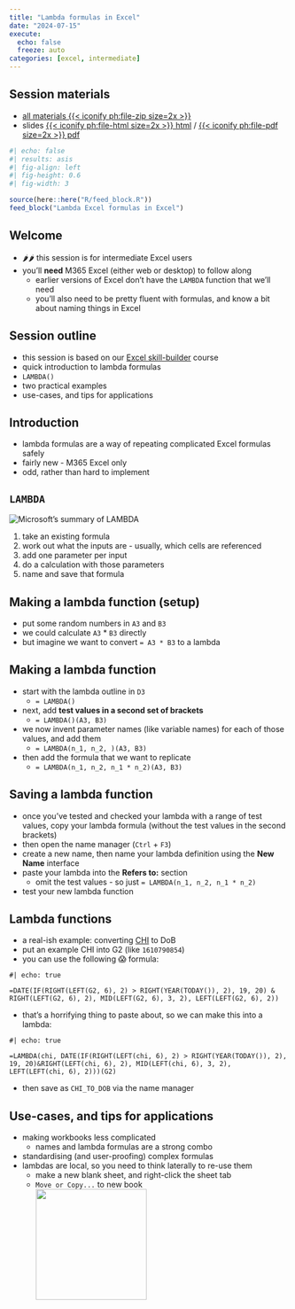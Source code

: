 ---
title: "Lambda formulas in Excel"
date: "2024-07-15"
execute: 
  echo: false
  freeze: auto
categories: [excel, intermediate]
---
:::{.callout-note collapse=false appearance='default' icon=true}
## Session materials
+ [all materials {{< iconify ph:file-zip size=2x >}}](src/lambda_formulas_in_excel.zip)
+ slides [{{< iconify ph:file-html size=2x >}} html](src/lambda_formulas_in_excel.html) / [{{< iconify ph:file-pdf size=2x >}} pdf](src/lambda_formulas_in_excel.pdf)
:::

```{r}
#| echo: false
#| results: asis
#| fig-align: left
#| fig-height: 0.6
#| fig-width: 3

source(here::here("R/feed_block.R"))
feed_block("Lambda Excel formulas in Excel")

```

## Welcome

-   🌶🌶 this session is for intermediate Excel users
-   you'll **need** M365 Excel (either web or desktop) to follow along
    -   earlier versions of Excel don't have the `LAMBDA` function that we'll need
    -   you'll also need to be pretty fluent with formulas, and know a bit about naming things in Excel

## Session outline

-   this session is based on our [Excel skill-builder](https://learn.nes.nhs.scot/71690) course
-   quick introduction to lambda formulas
-   `LAMBDA()`
-   two practical examples
-   use-cases, and tips for applications

## Introduction

-   lambda formulas are a way of repeating complicated Excel formulas safely
-   fairly new - M365 Excel only
-   odd, rather than hard to implement

## `LAMBDA`

![Microsoft's summary of LAMBDA](https://support.content.office.net/en-us/media/627806f0-40f4-4a27-86d1-4ef77a86331c.png)</br>

1.  take an existing formula
2.  work out what the inputs are - usually, which cells are referenced
3.  add one parameter per input
4.  do a calculation with those parameters
5.  name and save that formula

## Making a lambda function (setup)

-   put some random numbers in `A3` and `B3`
-   we could calculate `A3` \* `B3` directly
-   but imagine we want to convert `= A3 * B3` to a lambda

## Making a lambda function

-   start with the lambda outline in `D3`
    -   `= LAMBDA()`
-   next, add **test values in a second set of brackets**
    -   `= LAMBDA()(A3, B3)`
-   we now invent parameter names (like variable names) for each of those values, and add them
    -   `= LAMBDA(n_1, n_2, )(A3, B3)`
-   then add the formula that we want to replicate
    -   `= LAMBDA(n_1, n_2, n_1 * n_2)(A3, B3)`

## Saving a lambda function

-   once you've tested and checked your lambda with a range of test values, copy your lambda formula (without the test values in the second brackets)
-   then open the name manager (`Ctrl` + `F3`)
-   create a new name, then name your lambda definition using the **New Name** interface
-   paste your lambda into the **Refers to:** section
    -   omit the test values - so just `= LAMBDA(n_1, n_2, n_1 * n_2)`
-   test your new lambda function

## Lambda functions

-   a real-ish example: converting [CHI](https://en.wikipedia.org/wiki/National_Health_Service_Central_Register) to DoB
-   put an example CHI into G2 (like `1610790854`)
-   you can use the following 😱 formula:

```{verbatim}
#| echo: true

=DATE(IF(RIGHT(LEFT(G2, 6), 2) > RIGHT(YEAR(TODAY()), 2), 19, 20) & RIGHT(LEFT(G2, 6), 2), MID(LEFT(G2, 6), 3, 2), LEFT(LEFT(G2, 6), 2))

```


-   that's a horrifying thing to paste about, so we can make this into a lambda:

```{verbatim}
#| echo: true

=LAMBDA(chi, DATE(IF(RIGHT(LEFT(chi, 6), 2) > RIGHT(YEAR(TODAY()), 2), 19, 20)&RIGHT(LEFT(chi, 6), 2), MID(LEFT(chi, 6), 3, 2), LEFT(LEFT(chi, 6), 2)))(G2)

```

-   then save as `CHI_TO_DOB` via the name manager


## Use-cases, and tips for applications

-   making workbooks less complicated
    -   names and lambda formulas are a strong combo
-   standardising (and user-proofing) complex formulas
-   lambdas are local, so you need to think laterally to re-use them
    -   make a new blank sheet, and right-click the sheet tab
    -   `Move or Copy...` to new book </br>![](images/clipboard-251116894.png){height="200px"}
